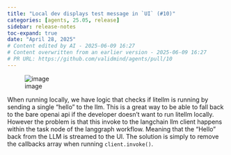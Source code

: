 ```yaml
---
title: "Local dev displays test message in `UI` (#10)"
categories: [agents, 25.05, release]
sidebar: release-notes
toc-expand: true
date: "April 28, 2025"
# Content edited by AI - 2025-06-09 16:27
# Content overwritten from an earlier version - 2025-06-09 16:27
# PR URL: https://github.com/validmind/agents/pull/10
---
```


![image](https://github.com/user-attachments/assets/433e6e73-dd0e-4714-a514-e226375669ad)

When running locally, we have logic that checks if litellm is running by sending a single "hello" to the llm. This is a great way to be able to fall back to the bare openai api if the developer doesn't want to run litellm locally. However the problem is that this invoke to the langchain llm client happens within the task node of the langgraph workflow. Meaning that the "Hello" back from the LLM is streamed to the UI. The solution is simply to remove the callbacks array when running `client.invoke()`.

<!--- VALIDATION SUMMARY
Content Type: title
Validation Status: CHECK
Attempts: 7
Last Validation: 2025-06-09 16:22:58
Result: The edited content is a clear and concise improvement over the original. It uses the verb "displays" instead of "responding with," which is more direct and appropriate for describing an action. Additionally, the use of backticks around "UI" is a common convention in technical writing to denote code ...
Failure Patterns: {'meaning': 2}
Reedit Available: Yes
Reedit Message: The edited content is a clear and concise improvement over the original. It uses the verb "displays" instead of "responding with," which is more direct and appropriate for describing an action. Additi...
--->
